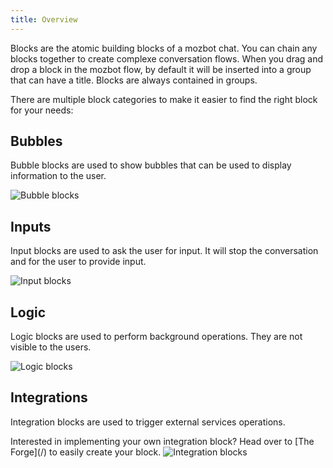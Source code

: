 ```yaml
---
title: Overview
---
```


Blocks are the atomic building blocks of a mozbot chat. You can chain any blocks together to create complexe conversation flows. When you drag and drop a block in the mozbot flow, by default it will be inserted into a group that can have a title. Blocks are always contained in groups.

There are multiple block categories to make it easier to find the right block for your needs:

## Bubbles

Bubble blocks are used to show bubbles that can be used to display information to the user.

<Frame style={{ maxWidth: '400px' }}>
  <img src="/images/blocks/bubbles.png" alt="Bubble blocks" />
</Frame>

## Inputs

Input blocks are used to ask the user for input. It will stop the conversation and for the user to provide input.

<Frame style={{ maxWidth: '400px' }}>
  <img src="/images/blocks/inputs.png" alt="Input blocks" />
</Frame>

## Logic

Logic blocks are used to perform background operations. They are not visible to the users.

<Frame style={{ maxWidth: '400px' }}>
  <img src="/images/blocks/logic.png" alt="Logic blocks" />
</Frame>

## Integrations

Integration blocks are used to trigger external services operations.

<Note>
  Interested in implementing your own integration block? Head over to [The
  Forge](/) to easily create your block.
</Note>

<Frame style={{ maxWidth: '400px' }}>
  <img src="/images/blocks/integrations.png" alt="Integration blocks" />
</Frame>
